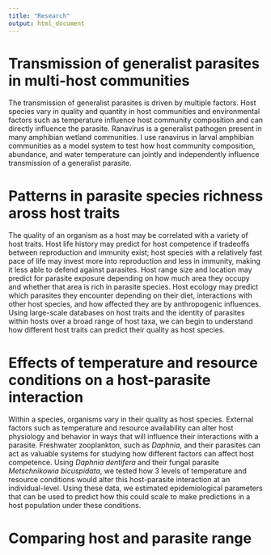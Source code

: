 ```yaml
---
title: "Research"
output: html_document
---
```



# Transmission of generalist parasites in multi-host communities

The transmission of generalist parasites is driven by multiple factors. Host species vary in quality and quantity in host communities and environmental factors such as temperature influence host community composition and can directly influence the parasite. Ranavirus is a generalist pathogen present in many amphibian wetland communities. I use ranavirus in larval amphibian communities as a model system to test how host community composition, abundance, and water temperature can jointly and independently influence transmission of a generalist parasite.

# Patterns in parasite species richness aross host traits

The quality of an organism as a host may be correlated with a variety of host traits. Host life history may predict for host competence if tradeoffs between reproduction and immunity exist; host species with a relatively fast pace of life may invest more into reproduction and less in immunity, making it less able to defend against parasites. Host range size and location may predict for parasite exposure depending on how much area they occupy and whether that area is rich in parasite species. Host ecology may predict which parasites they encounter depending on their diet, interactions with other host species, and how affected they are by anthropogenic influences. Using large-scale databases on host traits and the identity of parasites within hosts over a broad range of host taxa, we can begin to understand how different host traits can predict their quality as host species.

# Effects of temperature and resource conditions on a host-parasite interaction

Within a species, organisms vary in their quality as host species. External factors such as temperature and resource availability can alter host physiology and behavior in ways that will influence their interactions with a parasite. Freshwater zooplankton, such as *Daphnia*, and their parasites can act as valuable systems for studying how different factors can affect host competence. Using *Daphnia dentifera* and their fungal parasite *Metschnikowia bicuspidata*, we tested how 3 levels of temperature and resource conditions would alter this host-parasite interaction at an individual-level. Using these data, we estimated epidemiological parameters that can be used to predict how this could scale to make predictions in a host population under these conditions.

# Comparing host and parasite range



